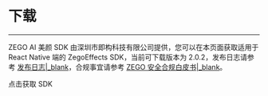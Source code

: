 # 下载

- - -


ZEGO AI 美颜 SDK 由深圳市即构科技有限公司提供，您可以在本页面获取适用于 React Native 端的 ZegoEffects SDK，当前可下载版本为 2.0.2，发布日志请参考 [发布日志\|_blank](!Release_Notes/Release_Notes)，合规事宜请参考 [ZEGO 安全合规白皮书\|_blank](#16142)。

<Card title="ZegoEffects SDK v2.0.2" href="https://www.npmjs.com/package/@zegocloud/zego-effects-reactnative" target="_blank">
点击获取 SDK
</Card>